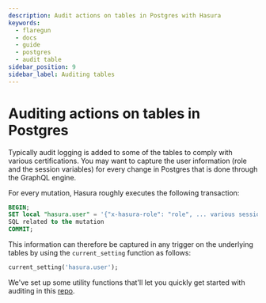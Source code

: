 ```yaml
---
description: Audit actions on tables in Postgres with Hasura
keywords:
  - flaregun
  - docs
  - guide
  - postgres
  - audit table
sidebar_position: 9
sidebar_label: Auditing tables
---
```


# Auditing actions on tables in Postgres

Typically audit logging is added to some of the tables to comply with
various certifications. You may want to capture the user information
(role and the session variables) for every change in Postgres that is
done through the GraphQL engine.

For every mutation, Hasura roughly executes the following transaction:

```sql
BEGIN;
SET local "hasura.user" = '{"x-hasura-role": "role", ... various session variables}'
SQL related to the mutation
COMMIT;
```

This information can therefore be captured in any trigger on the
underlying tables by using the `current_setting` function as follows:

```sql
current_setting('hasura.user');
```

We've set up some utility functions that'll let you quickly get started
with auditing in this [repo](https://github.com/hasura/audit-trigger).
